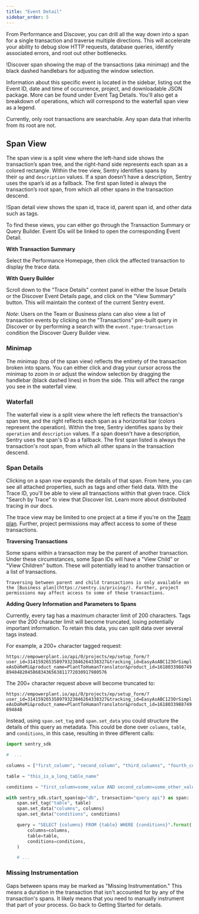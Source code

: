 ```yaml
---
title: "Event Detail"
sidebar_order: 5
---
```


From <Link to="/product/performance/">Performance</Link> and <Link to="/product/discover-queries/">Discover</Link>, you can drill all the way down into a span for a single transaction and traverse multiple directions. This will accelerate your ability to debug slow HTTP requests, database queries, identify associated errors, and root out other bottlenecks.

!<Link to="./perf-event-detail.png">Discover span showing the map of the transactions (aka minimap) and the black dashed handlebars for adjusting the window selection.</Link>

Information about this specific event is located in the sidebar, listing out the Event ID, date and time of occurrence, project, and downloadable JSON package. More can be found under Event Tag Details. You'll also get a breakdown of operations, which will correspond to the waterfall span view as a legend.

<Alert>
Currently, only root transactions are searchable. Any span data that inherits from its root are not.
</Alert>

## Span View

The span view is a split view where the left-hand side shows the transaction’s span tree, and the right-hand side represents each span as a colored rectangle. Within the tree view, Sentry identifies spans by their `op` and `description` values. If a span doesn’t have a description, Sentry uses the span’s id as a fallback. The first span listed is always the transaction’s root span, from which all other spans in the transaction descend.

!<Link to="./span-details.png">Span detail view shows the span id, trace id, parent span id, and other data such as tags.</Link>

To find these views, you can either go through the <Link to="/product/performance/transaction-summary">Transaction Summary</Link> or <Link to="/product/discover-queries/query-builder/">Query Builder</Link>. Event IDs will be linked to open the corresponding Event Detail.

**With Transaction Summary**

Select the <Link to="/product/performance/">Performance Homepage</Link>, then click the affected transaction to display the trace data.

**With Query Builder**

Scroll down to the "Trace Details" context panel in either the Issue Details or the Discover Event Details page, and click on the "View Summary" button. This will maintain the context of the current Sentry event.

_Note_: Users on the Team or Business plans can also view a list of transaction events by clicking on the "Transactions" pre-built query in <Link to="/product/discover-queries/">Discover</Link> or by performing a search with the `event.type:transaction` condition the Discover Query Builder view.

### Minimap

The minimap (top of the span view) reflects the entirety of the transaction broken into spans. You can either click and drag your cursor across the minimap to zoom in or adjust the window selection by dragging the handlebar (black dashed lines) in from the side. This will affect the range you see in the waterfall view.

### Waterfall

The waterfall view is a split view where the left reflects the transaction's span tree, and the right reflects each span as a horizontal bar (colors represent the operation). Within the tree, Sentry identifies spans by their `operation` and `description` values. If a span doesn't have a description, Sentry uses the span's ID as a fallback. The first span listed is always the transaction's root span, from which all other spans in the transaction descend.

### Span Details

Clicking on a span row expands the details of that span. From here, you can see all attached properties, such as tags and other field data. With the Trace ID, you'll be able to view all transactions within that given trace. Click "Search by Trace" to view that Discover list. Learn more about <Link to="/product/performance/distributed-tracing/">distributed tracing</Link> in our docs.

<Alert>
<markdown>

The trace view may be limited to one project at a time if you're on the [Team plan](https://sentry.io/pricing/). Further, project permissions may affect access to some of these transactions.

</markdown>
</Alert>

**Traversing Transactions**

Some spans within a transaction may be the parent of another transaction. Under these circumstances, some Span IDs will have a "View Child" or "View Children" button. These will potentially lead to another transaction or a list of transactions.

<Alert>
  <markdown>

    Traversing between parent and child transactions is only available on the [Business plan](https://sentry.io/pricing/). Further, project permissions may affect access to some of these transactions.

</markdown>
</Alert>

**Adding Query Information and Parameters to Spans**

Currently, every tag has a maximum character limit of 200 characters. Tags over the 200 character limit will become truncated, losing potentially important information. To retain this data, you can split data over several tags instead.

For example, a 200+ character tagged request:

`https://empowerplant.io/api/0/projects/ep/setup_form/?user_id=314159265358979323846264338327&tracking_id=EasyAsABC123OrSimpleAsDoReMi&product_name=PlantToHumanTranslator&product_id=161803398874989484820458683436563811772030917980576`

The 200+ character request above will become truncated to:

`https://empowerplant.io/api/0/projects/ep/setup_form/?user_id=314159265358979323846264338327&tracking_id=EasyAsABC123OrSimpleAsDoReMi&product_name=PlantToHumanTranslator&product_id=1618033988749894848`

Instead, using `span.set_tag` and `span.set_data` you could structure the details of this query as metadata. This could be done over `columns`, `table`, and `conditions`, in this case, resulting in three different calls:

```python
import sentry_sdk

#  ...

columns = ["first_column", "second_column", "third_columns", "fourth_column", "fifth_column", "sixth_column"]

table = "this_is_a_long_table_name"

conditions = "first_column=some_value AND second_column=some_other_value AND third_column=yet_another_value"

with sentry_sdk.start_span(op="db", transaction="query api") as span:
    span.set_tag("table", table)
    span.set_data("columns", columns)
    span.set_data("conditions", conditions)

    query = "SELECT {columns} FROM {table} WHERE {conditions}".format(
        columns=columns,
        table=table,
        conditions=conditions,
    )

    # ...
```

### Missing Instrumentation

Gaps between spans may be marked as "Missing Instrumentation." This means a duration in the transaction that isn't accounted for by any of the transaction's spans. It likely means that you need to manually instrument that part of your process. Go back to <Link to="/product/performance/getting-started">Getting Started</Link> for details.
